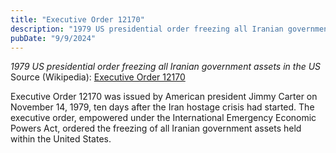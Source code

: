 ```yaml
---
title: "Executive Order 12170"
description: "1979 US presidential order freezing all Iranian government assets in the US"
pubDate: "9/9/2024"
---
```


*1979 US presidential order freezing all Iranian government assets in the US*  
Source (Wikipedia): [Executive Order 12170][1]

Executive Order 12170 was issued by American president Jimmy Carter on November 14, 1979, ten days after the Iran hostage crisis had started. The executive order, empowered under the International Emergency Economic Powers Act, ordered the freezing of all Iranian government assets held within the United States.

[1]: https://en.wikipedia.org/wiki/Executive_Order_12170

